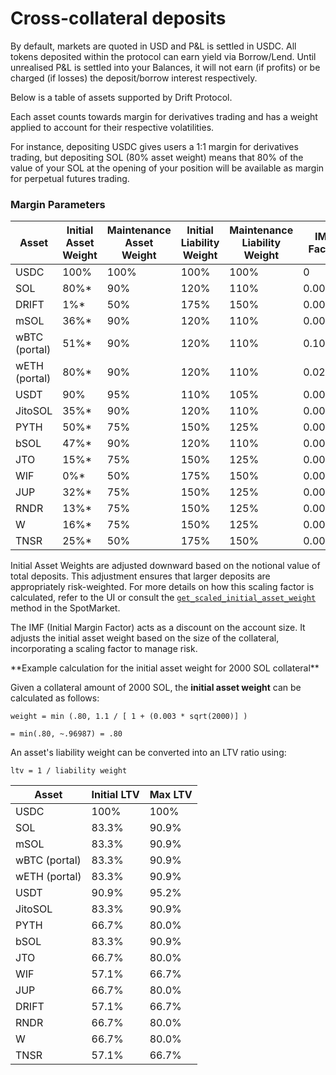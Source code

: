 
# Cross-collateral deposits

By default, markets are quoted in USD and P&L is settled in USDC. All tokens deposited within the protocol can earn yield via Borrow/Lend. Until unrealised P&L is settled into your Balances, it will not earn (if profits) or be charged (if losses) the deposit/borrow interest respectively.

Below is a table of assets supported by Drift Protocol.

Each asset counts towards margin for derivatives trading and has a weight applied to account for their respective volatilities.

<Callout type="info" emoji="ℹ️">
  For instance, depositing USDC gives users a 1:1 margin for derivatives
  trading, but depositing SOL (80% asset weight) means that 80% of the value of
  your SOL at the opening of your position will be available as margin for
  perpetual futures trading.
</Callout>

### Margin Parameters

| **Asset**     | **Initial Asset Weight** | **Maintenance Asset Weight** | **Initial Liability Weight** | **Maintenance Liability Weight** | **IMF Factor** |
| ------------- | ------------------------ | ---------------------------- | ---------------------------- | -------------------------------- | -------------- |
| USDC          | 100%                     | 100%                         | 100%                         | 100%                             | 0              |
| SOL           | 80%\*                    | 90%                          | 120%                         | 110%                             | 0.003          |
| DRIFT         | 1%\*                     | 50%                          | 175%                         | 150%                             | 0.00055        |
| mSOL          | 36%\*                    | 90%                          | 120%                         | 110%                             | 0.003          |
| wBTC (portal) | 51%\*                    | 90%                          | 120%                         | 110%                             | 0.105          |
| wETH (portal) | 80%\*                    | 90%                          | 120%                         | 110%                             | 0.025          |
| USDT          | 90%                      | 95%                          | 110%                         | 105%                             | 0.0004         |
| JitoSOL       | 35%\*                    | 90%                          | 120%                         | 110%                             | 0.00055        |
| PYTH          | 50%\*                    | 75%                          | 150%                         | 125%                             | 0.00055        |
| bSOL          | 47%\*                    | 90%                          | 120%                         | 110%                             | 0.00055        |
| JTO           | 15%\*                    | 75%                          | 150%                         | 125%                             | 0.00055        |
| WIF           | 0%\*                     | 50%                          | 175%                         | 150%                             | 0.00055        |
| JUP           | 32%\*                    | 75%                          | 150%                         | 125%                             | 0.00055        |
| RNDR          | 13%\*                    | 75%                          | 150%                         | 125%                             | 0.00055        |
| W             | 16%\*                    | 75%                          | 150%                         | 125%                             | 0.00055        |
| TNSR          | 25%\*                    | 50%                          | 175%                         | 150%                             | 0.00055        |

Initial Asset Weights are adjusted downward based on the notional value of total deposits. This adjustment ensures that larger deposits are appropriately risk-weighted. For more details on how this scaling factor is calculated, refer to the UI or consult the [`get_scaled_initial_asset_weight`](https://github.com/drift-labs/protocol-v2/blob/87642b7457b5d1b7babcfff59fa12aa97d1fd58e/programs/drift/src/state/spot_market.rs#L337) method in the SpotMarket.

The IMF (Initial Margin Factor) acts as a discount on the account size. It adjusts the initial asset weight based on the size of the collateral, incorporating a scaling factor to manage risk.

<Callout type="info" emoji="⬇️">
**Example calculation for the initial asset weight for 2000 SOL collateral**

Given a collateral amount of 2000 SOL, the **initial asset weight** can be calculated as follows:

`weight = min (.80, 1.1 / [ 1 + (0.003 * sqrt(2000)] )`

`= min(.80, ~.96987) = .80`
</Callout>

An asset's liability weight can be converted into an LTV ratio using:

`ltv = 1 / liability weight`

| **Asset**     | **Initial LTV** | **Max LTV** |
| ------------- | --------------- | ----------- |
| USDC          | 100%            | 100%        |
| SOL           | 83.3%           | 90.9%       |
| mSOL          | 83.3%           | 90.9%       |
| wBTC (portal) | 83.3%           | 90.9%       |
| wETH (portal) | 83.3%           | 90.9%       |
| USDT          | 90.9%           | 95.2%       |
| JitoSOL       | 83.3%           | 90.9%       |
| PYTH          | 66.7%           | 80.0%       |
| bSOL          | 83.3%           | 90.9%       |
| JTO           | 66.7%           | 80.0%       |
| WIF           | 57.1%           | 66.7%       |
| JUP           | 66.7%           | 80.0%       |
| DRIFT         | 57.1%           | 66.7%       |
| RNDR          | 66.7%           | 80.0%       |
| W             | 66.7%           | 80.0%       |
| TNSR          | 57.1%           | 66.7%       |
